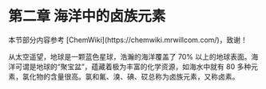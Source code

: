 
# 第二章 海洋中的卤族元素

<Callout type="info">
    本节部分内容参考 [ChemWiki](https://chemwiki.mrwillcom.com/)，致谢！
</Callout>

从太空遥望，地球是一颗蓝色星球，浩瀚的海洋覆盖了 70% 以上的地球表面。海洋可谓是地球的“聚宝盆”，蕴藏着极为丰富的化学资源，如海水中就有 80 多种元素，氯化物的含量很高。氯和氟、溴、碘、砹总称为卤族元素，又称卤素。